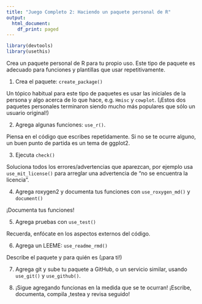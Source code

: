 ```yaml
---
title: "Juego Completo 2: Haciendo un paquete personal de R"
output:
  html_document:
    df_print: paged
---
```


```r
library(devtools)
library(usethis)
```


Crea un paquete personal de R para tu propio uso. Este tipo de paquete es adecuado para funciones y plantillas que usar repetitivamente.

1. Crea el paquete: `create_package()`

Un tópico habitual para este tipo de paquetes es usar las iniciales de la persona y algo acerca de lo que hace, e.g. `Hmisc` y `cowplot`. (¡Estos dos paquetes personales terminaron siendo mucho más populares que sólo un usuario original!)

2. Agrega algunas funciones: `use_r()`. 

Piensa en el código que escribes repetidamente. Si no se te ocurre alguno, un buen punto de partida es un tema de ggplot2.

3. Ejecuta `check()`

Soluciona todos los errores/advertencias que aparezcan, por ejemplo usa `use_mit_license()` para arreglar una advertencia de "no se encuentra la licencia".

4. Agrega roxygen2 y documenta tus funciones con `use_roxygen_md()` y `document()`

¡Documenta tus funciones!

5. Agrega pruebas con `use_test()`

Recuerda, enfócate en los aspectos externos del código.

6. Agrega un LEEME: `use_readme_rmd()`

Describe el paquete y para quién es (¡para ti!)

7. Agrega git y sube tu paquete a GitHub, o un servicio similar, usando `use_git()` y `use_github()`.

8. ¡Sigue agregando funcionas en la medida que se te ocurran! ¡Escribe, documenta, compila ,testea y revisa seguido!
